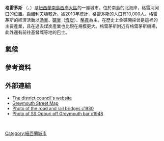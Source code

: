 '''格雷茅斯''' （{{lang-en|Greymouth}}、{{lang-mi|Mawhera}}）是[[紐西蘭|紐西蘭]][[南島|南島]][[西岸大區|西岸大區]]的一座城市。位於南島的北海岸，格雷河河口的位置。距離利夫頓較近。據2010年統計，格雷茅斯的人口有10,000人。格雷茅斯的經濟活動以[[漁業|漁業]]、[[礦業|礦業]]（[[煤炭|煤炭]]）、[[酪農|酪農]]為主。在歷史上金礦開採曾是這裡的主要產業，且在過去煤炭產業也比現在規模更大。格雷茅斯附近有格雷茅斯機場，此外還有前往基督城等地的巴士。

== 氣候 ==
{{Weather box
|metric first=yes
|single line=yes
|location=格雷茅斯
|Jan record high C=30
|Feb record high C=30
|Mar record high C=27
|Apr record high C=25
|May record high C=26
|Jun record high C=24
|Jul record high C=29
|Aug record high C=28
|Sep record high C=26
|Oct record high C=24
|Nov record high C=27
|Dec record high C=29

|Jan high C=20.1
|Feb high C=20.5
|Mar high C=19.5
|Apr high C=17.3
|May high C=14.6
|Jun high C=12.6
|Jul high C=12.1
|Aug high C=12.9
|Sep high C=14.3
|Oct high C=15.6
|Nov high C=17.1
|Dec high C=18.7

|Jan mean C=16.3
|Feb mean C=16.5
|Mar mean C=15.4
|Apr mean C=13.1
|May mean C=10.4
|Jun mean C=8.3
|Jul mean C=7.6
|Aug mean C=8.6
|Sep mean C=10.2
|Oct mean C=11.7
|Nov mean C=13.3
|Dec mean C=14.9

|Jan low C=12.5
|Feb low C=12.6
|Mar low C=11.4
|Apr low C=8.9
|May low C=6.2
|Jun low C=4
|Jul low C=3.2
|Aug low C=4.3
|Sep low C=6.2
|Oct low C=7.9
|Nov low C=9.5
|Dec low C=11.2

|Jan record low C=0
|Feb record low C=-5
|Mar record low C=-2
|Apr record low C=-1
|May record low C=-2
|Jun record low C=-3
|Jul record low C=-4
|Aug record low C=-3
|Sep record low C=-2
|Oct record low C=-1
|Nov record low C=-4
|Dec record low C=0

|Jan precipitation mm=200.4
|Feb precipitation mm=149
|Mar precipitation mm=192.7
|Apr precipitation mm=222.3
|May precipitation mm=227
|Jun precipitation mm=204.9
|Jul precipitation mm=202.8
|Aug precipitation mm=189.6
|Sep precipitation mm=218
|Oct precipitation mm=234.9
|Nov precipitation mm=226.5
|Dec precipitation mm=210.4

|source 1= ''Climate-Data.org'' (altitude: 5m),<ref>{{Cite web |url=http://en.climate-data.org/location/19392/ |title=Climate: Greymouth - Climate graph, Temperature graph, Climate table |publisher=Climate-Data.org |accessdate=2014-01-30 |archive-date=2014-02-01 |archive-url=https://web.archive.org/web/20140201182359/http://en.climate-data.org/location/19392/ |dead-url=no }}</ref> ''Climate Charts'' for precipitation (altitude: 3m 10'<span style="margin-left:2px">)</span><ref name="Voodoo Skies">{{Cite web |url=http://voodooskies.com/weather/new-zealand/greymouth |title=Greymouth, New Zealand |publisher=Voodoo Skies |accessdate=2014-01-30 |archive-date=2014-02-02 |archive-url=https://web.archive.org/web/20140202124740/http://voodooskies.com/weather/new-zealand/greymouth |dead-url=no }}</ref>

|source 2= ''Voodoo Skies'' for record temperatures<ref name="Voodoo Skies"/>

}}

== 參考資料 ==
{{Reflist}}

==外部連結==
{{Commonscat|Greymouth|格雷茅斯}}
* [https://web.archive.org/web/20100604234239/http://www.greydc.govt.nz/ The district council's website]
* [https://web.archive.org/web/20130619101950/http://www.zoomin.co.nz/nz/grey/greymouth/ Greymouth Street Map]
* [http://www.nzetc.org/tm/scholarly/Gov04_11Rail-fig-Gov04_11Rail026a.html Photo of the road and rail bridges c1930] {{Wayback|url=http://www.nzetc.org/tm/scholarly/Gov04_11Rail-fig-Gov04_11Rail026a.html |date=20120419115747 }}
* [http://www.nzetc.org/tm/scholarly/ReeWasI-fig-ReeWasIP023a.html Photo of SS Opouri off Greymouth bar c1948] {{Wayback|url=http://www.nzetc.org/tm/scholarly/ReeWasI-fig-ReeWasIP023a.html |date=20120419131624 }}
<br> 

{{Authority control}}
[[Category:紐西蘭城市|Category:紐西蘭城市]]